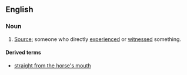 ==English==

===Noun===
{{en-noun|head=[[horse]]'s [[mouth]]|horses' mouths}}

# {{label|en|idiomatic}} [[source|Source]]; someone who directly [[experienced]] or [[witnessed]] something.

====Derived terms====
* [[straight from the horse's mouth]]